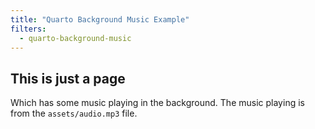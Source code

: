 ```yaml
---
title: "Quarto Background Music Example"
filters:
  - quarto-background-music
---
```


## This is just a page

Which has some music playing in the background. The music playing is from the `assets/audio.mp3` file.


